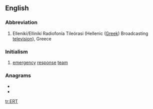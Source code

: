 {{wikipedia}}
{{also|ert|ért}}
==English==

===Abbreviation===
{{rfc-header|Abbreviation}}
{{head|en|abbreviation}}

# Ellenikí/Ellinikí Radiofonía Tileórasi (Hellenic ([[Greek]]) Broadcasting [[television]]), Greece

===Initialism===
{{en-noun}}

# [[emergency]] [[response]] [[team]]

===Anagrams===
* {{l|en|ret}}
* {{l|en|RTÉ}}

[[tr:ERT]]